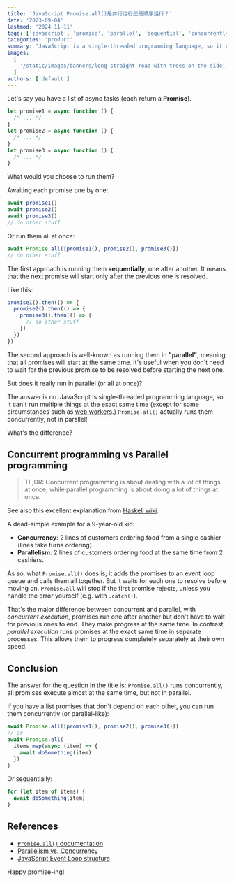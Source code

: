 ```yaml
---
title: 'JavaScript Promise.all()是并行运行还是顺序运行？'
date: '2023-09-04'
lastmod: '2024-11-11'
tags: ['javascript', 'promise', 'parallel', 'sequential', 'concurrently']
categories: 'product'
summary: "JavaScript is a single-threaded programming language, so it can't run multiple things at the same time, Promise.all() actually runs promises concurrently, not in parallel!. Let's dive in to see how it works."
images:
  [
    '/static/images/banners/long-straight-road-with-trees-on-the-side__karsten_wuerth__rafblRbne3o.jpeg',
  ]
authors: ['default']
---
```


Let's say you have a list of async tasks (each return a **Promise**).

```js:promises.js showLineNumbers
let promise1 = async function () {
  /* ... */
}
let promise2 = async function () {
  /* ... */
}
let promise3 = async function () {
  /* ... */
}
```

What would you choose to run them?

Awaiting each promise one by one:

```js showLineNumbers
await promise1()
await promise2()
await promise3()
// do other stuff
```

Or run them all at once:

```js showLineNumbers
await Promise.all([promise1(), promise2(), promise3()])
// do other stuff
```

The first approach is running them **sequentially**, one after another. It means that the next promise will start only after the previous one is resolved.

Like this:

```js:promise-hell.js showLineNumbers
promise1().then(() => {
  promise2().then(() => {
    promise3().then(() => {
      // do other stuff
    })
  })
})
```

The second approach is well-known as running them in **"parallel"**, meaning that all promises will start at the same time.
It's useful when you don't need to wait for the previous promise to be resolved before starting the next one.

But does it really run in parallel (or all at once)? <Twemoji emoji="thinking-face" />

The answer is no. JavaScript is single-threaded programming language, so it can't run multiple things at the exact same time (except for some circumstances such as [web workers](https://developer.mozilla.org/en-US/docs/Web/API/Web_Workers_API/Using_web_workers).)
`Promise.all()` actually runs them concurrently, not in parallel!

What's the difference?

## Concurrent programming vs Parallel programming

> TL;DR: Concurrent programming is about dealing with a lot of things at once, while parallel programming is about doing a lot of things at once.

See also this excellent explanation from [Haskell wiki](https://wiki.haskell.org/Parallelism_vs._Concurrency).

A dead-simple example for a 9-year-old kid:

- **Concurrency**: 2 lines of customers ordering food from a single cashier (lines take turns ordering).
- **Parallelism**: 2 lines of customers ordering food at the same time from 2 cashiers.

As so, what `Promise.all()` does is, it adds the promises to an event loop queue and calls them all together.
But it waits for each one to resolve before moving on.
`Promise.all` will stop if the first promise rejects, unless you handle the error yourself (e.g. with `.catch()`).

That's the major difference between concurrent and parallel, with _concurrent execution_, promises run one after another but don't have to wait for previous ones to end. They make progress at the same time.
In contrast, _parallel execution_ runs promises at the exact same time in separate processes.
This allows them to progress completely separately at their own speed.

## Conclusion

The answer for the question in the title is: `Promise.all()` runs concurrently, all promises execute almost at the same time, but not in parallel.

If you have a list promises that don't depend on each other, you can run them concurrently (or parallel-like):

```js:concurrently.js showLineNumbers
await Promise.all([promise1(), promise2(), promise3()])
// or
await Promise.all(
  items.map(async (item) => {
    await doSomething(item)
  })
)
```

Or sequentially:

```js:sequentially.js showLineNumbers
for (let item of items) {
  await doSomething(item)
}
```

## References

- [`Promise.all()` documentation](https://developer.mozilla.org/en-US/docs/Web/JavaScript/Reference/Global_Objects/Promise/all)
- [Parallelism vs. Concurrency](https://wiki.haskell.org/Parallelism_vs._Concurrency)
- [JavaScript Event Loop structure](https://developer.mozilla.org/en-US/docs/Web/JavaScript/EventLoop)

Happy promise-ing! <Twemoji emoji="clinking-beer-mugs" />
